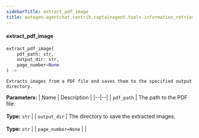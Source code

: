 ```yaml
---
sidebarTitle: extract_pdf_image
title: autogen.agentchat.contrib.captainagent.tools.information_retrieval.extract_pdf_image.extract_pdf_image
---
```


<code class="doc-symbol doc-symbol-heading doc-symbol-function"></code>
#### extract_pdf_image

```python
extract_pdf_image(
    pdf_path: str,
    output_dir: str,
    page_number=None
) -> 
```

    Extracts images from a PDF file and saves them to the specified output directory.

<b>Parameters:</b>
| Name | Description |
|--|--|
| `pdf_path` | The path to the PDF file.<br/><br/>**Type:** `str` |
| `output_dir` | The directory to save the extracted images.<br/><br/>**Type:** `str` |
| `page_number=None` |  |

<br />